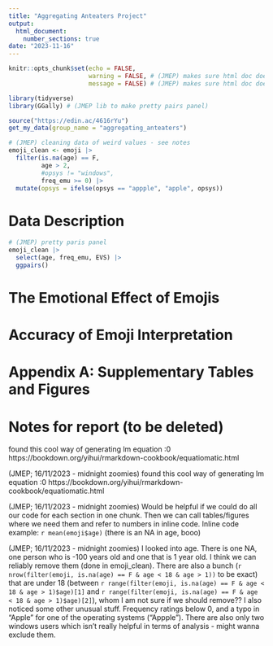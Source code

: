 ```yaml
---
title: "Aggregating Anteaters Project"
output: 
  html_document:
    number_sections: true
date: "2023-11-16"
---
```


```r
knitr::opts_chunk$set(echo = FALSE,
                      warning = FALSE, # (JMEP) makes sure html doc doesn't print warnings
                      message = FALSE) # (JMEP) makes sure html doc doesn't print messages

library(tidyverse)
library(GGally) # (JMEP lib to make pretty pairs panel)

source("https://edin.ac/4616rYu")
get_my_data(group_name = "aggregating_anteaters")

# (JMEP) cleaning data of weird values - see notes 
emoji_clean <- emoji |>
  filter(is.na(age) == F,
         age > 2,
         #opsys != "windows",
         freq_emu >= 0) |>
  mutate(opsys = ifelse(opsys == "appple", "apple", opsys))
```


# Data Description

```r
# (JMEP) pretty paris panel
emoji_clean |> 
  select(age, freq_emu, EVS) |> 
  ggpairs()
```

# The Emotional Effect of Emojis

# Accuracy of Emoji Interpretation

# Appendix A: Supplementary Tables and Figures

# Notes for report (to be deleted)

found this cool way of generating lm equation :0 https://bookdown.org/yihui/rmarkdown-cookbook/equatiomatic.html

(JMEP; 16/11/2023 - midnight zoomies) found this cool way of generating lm equation :0 https://bookdown.org/yihui/rmarkdown-cookbook/equatiomatic.html

(JMEP; 16/11/2023 - midnight zoomies) Would be helpful if we could do all our code for each section in one chunk. Then we can call tables/figures where we need them and refer to numbers in inline code. Inline code example: `r mean(emoji$age)` (there is an NA in age, booo)

(JMEP; 16/11/2023 - midnight zoomies) I looked into age. There is one NA, one person who is -100 years old and one that is 1 year old. I think we can reliably remove them (done in emoji_clean). There are also a bunch (`r nrow(filter(emoji, is.na(age) == F & age < 18 & age > 1))` to be exact) that are under 18 (between `r range(filter(emoji, is.na(age) == F & age < 18 & age > 1)$age)[1]` and `r range(filter(emoji, is.na(age) == F & age < 18 & age > 1)$age)[2]`), whom I am not sure if we should remove??
I also noticed some other unusual stuff. Frequency ratings below 0, and a typo in "Apple" for one of the operating systems ("Appple"). There are also only two windows users which isn't really helpful in terms of analysis - might wanna exclude them.